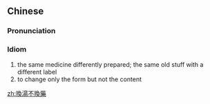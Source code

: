 {{also|换汤不换药}}
==Chinese==
{{zh-forms|s=换汤不换药}}

===Pronunciation===
{{zh-pron
|m=huàn tāng 不 huàn yào
|cat=id
}}

===Idiom===
{{zh-idiom}}

# the same medicine differently prepared; the same old stuff with a different label
# to change only the form but not the content

[[zh:換湯不換藥]]
